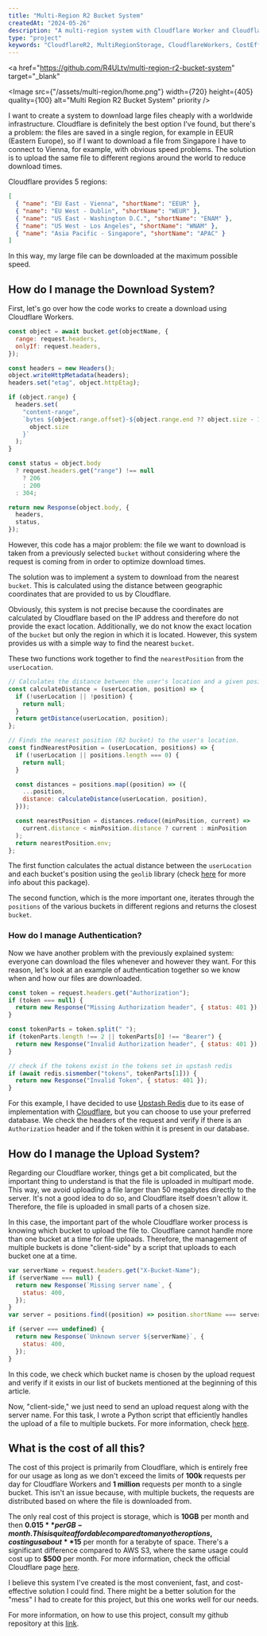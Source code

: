 ```yaml
---
title: "Multi-Region R2 Bucket System"
createdAt: "2024-05-26"
description: "A multi-region system with Cloudflare Worker and Cloudflare R2 Buckets."
type: "project"
keywords: "CloudflareR2, MultiRegionStorage, CloudflareWorkers, CostEffectiveStorage, GlobalFileDistribution"
---
```


<a
  href="https://github.com/R4ULtv/multi-region-r2-bucket-system"
  target="_blank"
>
  <Image
    src={"/assets/multi-region/home.png"}
    width={720}
    height={405}
    quality={100}
    alt="Multi Region R2 Bucket System"
    priority
  />
</a>

I want to create a system to download large files cheaply with a worldwide infrastructure.
Cloudflare is definitely the best option I've found, but there's a problem: the files are saved in a single region, for example in EEUR (Eastern Europe), so if I want to download a file from Singapore I have to connect to Vienna, for example, with obvious speed problems.
The solution is to upload the same file to different regions around the world to reduce download times.

Cloudflare provides 5 regions:

```json
[
  { "name": "EU East - Vienna", "shortName": "EEUR" },
  { "name": "EU West - Dublin", "shortName": "WEUR" },
  { "name": "US East - Washington D.C.", "shortName": "ENAM" },
  { "name": "US West - Los Angeles", "shortName": "WNAM" },
  { "name": "Asia Pacific - Singapore", "shortName": "APAC" }
]
```

In this way, my large file can be downloaded at the maximum possible speed.

## How do I manage the Download System?

First, let's go over how the code works to create a download using Cloudflare Workers.

```js
const object = await bucket.get(objectName, {
  range: request.headers,
  onlyIf: request.headers,
});

const headers = new Headers();
object.writeHttpMetadata(headers);
headers.set("etag", object.httpEtag);

if (object.range) {
  headers.set(
    "content-range",
    `bytes ${object.range.offset}-${object.range.end ?? object.size - 1}/${
      object.size
    }`
  );
}

const status = object.body
  ? request.headers.get("range") !== null
    ? 206
    : 200
  : 304;

return new Response(object.body, {
  headers,
  status,
});
```

However, this code has a major problem: the file we want to download is taken from a previously selected `bucket` without considering where the request is coming from in order to optimize download times.

The solution was to implement a system to download from the nearest `bucket`.
This is calculated using the distance between geographic coordinates that are provided to us by Cloudflare.

Obviously, this system is not precise because the coordinates are calculated by Cloudflare based on the IP address and therefore do not provide the exact location.
Additionally, we do not know the exact location of the `bucket` but only the region in which it is located.
However, this system provides us with a simple way to find the nearest `bucket`.

These two functions work together to find the `nearestPosition` from the `userLocation`.

```js
// Calculates the distance between the user's location and a given position.
const calculateDistance = (userLocation, position) => {
  if (!userLocation || !position) {
    return null;
  }
  return getDistance(userLocation, position);
};

// Finds the nearest position (R2 bucket) to the user's location.
const findNearestPosition = (userLocation, positions) => {
  if (!userLocation || positions.length === 0) {
    return null;
  }

  const distances = positions.map((position) => ({
    ...position,
    distance: calculateDistance(userLocation, position),
  }));

  const nearestPosition = distances.reduce((minPosition, current) =>
    current.distance < minPosition.distance ? current : minPosition
  );
  return nearestPosition.env;
};
```

The first function calculates the actual distance between the `userLocation` and each bucket's position using the `geolib` library (check [here](https://www.npmjs.com/package/geolib) for more info about this package).

The second function, which is the more important one, iterates through the `positions` of the various buckets in different regions and returns the closest `bucket`.

### How do I manage Authentication?

Now we have another problem with the previously explained system: everyone can download the files whenever and however they want.
For this reason, let's look at an example of authentication together so we know when and how our files are downloaded.

```js
const token = request.headers.get("Authorization");
if (token === null) {
  return new Response("Missing Authorization header", { status: 401 });
}

const tokenParts = token.split(" ");
if (tokenParts.length !== 2 || tokenParts[0] !== "Bearer") {
  return new Response("Invalid Authorization header", { status: 401 });
}

// check if the tokens exist in the tokens set in upstash redis
if (await redis.sismember("tokens", tokenParts[1])) {
  return new Response("Invalid Token", { status: 401 });
}
```

For this example, I have decided to use [Upstash Redis](https://upstash.com) due to its ease of implementation with [Cloudflare](https://www.cloudflare.com), but you can choose to use your preferred database.
We check the headers of the request and verify if there is an `Authorization` header and if the token within it is present in our database.

## How do I manage the Upload System?

Regarding our Cloudflare worker, things get a bit complicated, but the important thing to understand is that the file is uploaded in multipart mode.
This way, we avoid uploading a file larger than 50 megabytes directly to the server.
It's not a good idea to do so, and Cloudflare itself doesn't allow it.
Therefore, the file is uploaded in small parts of a chosen size.

In this case, the important part of the whole Cloudflare worker process is knowing which bucket to upload the file to.
Cloudflare cannot handle more than one bucket at a time for file uploads.
Therefore, the management of multiple buckets is done "client-side" by a script that uploads to each bucket one at a time.

```js
var serverName = request.headers.get("X-Bucket-Name");
if (serverName === null) {
  return new Response(`Missing server name`, {
    status: 400,
  });
}
var server = positions.find((position) => position.shortName === serverName);

if (server === undefined) {
  return new Response(`Unknown server ${serverName}`, {
    status: 400,
  });
}
```

In this code, we check which bucket name is chosen by the upload request and verify if it exists in our list of buckets mentioned at the beginning of this article.

Now, "client-side," we just need to send an upload request along with the server name.
For this task, I wrote a Python script that efficiently handles the upload of a file to multiple buckets. For more information, check [here](https://github.com/R4ULtv/multi-region-r2-bucket-system/blob/master/src/upload/README.md).

## What is the cost of all this?

The cost of this project is primarily from Cloudflare, which is entirely free for our usage as long as we don't exceed the limits of **100k** requests per day for Cloudflare Workers and **1 million** requests per month to a single bucket.
This isn't an issue because, with multiple buckets, the requests are distributed based on where the file is downloaded from.

The only real cost of this project is storage, which is **10GB** per month and then **$0.015** per GB-month.
This is quite affordable compared to many other options, costing us about **$15** per month for a terabyte of space.
There's a significant difference compared to AWS S3, where the same usage could cost up to **$500** per month.
For more information, check the official Cloudflare page [here](https://r2-calculator.cloudflare.com/).

I believe this system I've created is the most convenient, fast, and cost-effective solution I could find.
There might be a better solution for the "mess" I had to create for this project, but this one works well for our needs.

For more information, on how to use this project, consult my github repository at this [link](https://github.com/R4ULtv/multi-region-r2-bucket-system).

